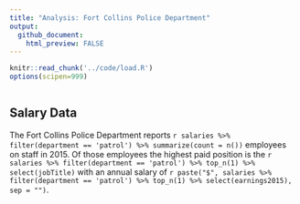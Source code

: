 ```yaml
---
title: "Analysis: Fort Collins Police Department"
output:
  github_document:
    html_preview: FALSE
---
```


```r
knitr::read_chunk('../code/load.R')
options(scipen=999)
```
```r
```
## Salary Data

The Fort Collins Police Department reports 
`r salaries %>% filter(department == 'patrol') %>% summarize(count = n())`
employees on staff in 2015. Of those employees the highest paid position is the
`r salaries %>% filter(department == 'patrol') %>% top_n(1) %>% select(jobTitle)` with
an annual salary of 
`r paste("$", salaries %>% filter(department == 'patrol') %>% top_n(1) %>% select(earnings2015), sep = "")`.